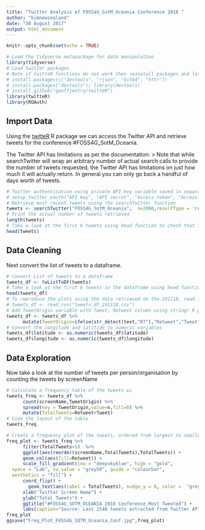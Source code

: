 ```yaml
---
title: "Twitter Analysis of FOSS4G_SotM_Oceania Conference 2018 "
author: "kimnewzealand"
date: "30 August 2017"
output: html_document
---
```


```r
knitr::opts_chunk$set(echo = TRUE)
```

```r
# Load the tidyverse metapackage for data manipulation
library(tidyverse)
# Load twitter packages. 
# Note if twitteR functions do not work then reinstall packages and latest twitteR direct from github
# install.packages(c("devtools", "rjson", "bit64", "httr"))
# install.packages("devtools"); library(devtools)
# install_github("geoffjentry/twitteR")
library(twitteR)
library(ROAuth)
```

## Import Data 

Using the [twitteR](https://cran.r-project.org/web/packages/twitteR/README.html) R package we can access the Twitter API and retrieve tweets for the conference #FOSS4G_SotM_Oceania.

The Twitter API has limitations as  per the documentation:
> Note that while searchTwitter will wrap an arbitrary number of actual
search calls to provide the number of tweets requested, the Twitter API has
limitations on just how much it will actually return. In general you can only go
back a handful of days worth of tweets.

```r
# Twitter authentication using private API_key variable saved in separate markdown document
# setup_twitter_oauth("API key", "API secret", "Access token", "Access secret")
# Retrieve most recent tweets using the searchTwitter function
tweets <- searchTwitter("FOSS4G_SotM_Oceania",  n=2000,resultType = 'recent')
# Print the actual number of tweets retrieved
length(tweets)
# Take a look at the first 6 tweets using head function to check that it has retrieved what we can see on Twitter
head(tweets)
```


## Data Cleaning

Next convert the list of tweets to a dataframe.

```r
# Convert List of tweets to a dataframe
tweets_df <- twListToDF(tweets)
# Take a look at the first 6 tweets in the dataframe using head function
head(tweets_df)
# To reproduce the plots using the data retrieved on the 291118, read in the saved dataframe tweets_df_291118.csv
# tweets_df <- read_csv("tweets_df_291118.csv")
# Add TweetOrigin variable with Tweet, Retweet column using stringr R package as the existing isRetweet column doesn't appear have the correct categorisation.
tweets_df <- tweets_df %>% 
      mutate(TweetOrigin=ifelse(str_detect(text,"RT"),"Retweet","Tweet"))
# Convert the longitude and latitide to numeric variables
tweets_df$latitude <- as.numeric(tweets_df$latitude)
tweets_df$longitude <- as.numeric(tweets_df$longitude)
```

## Data Exploration

Now take a look at the number of tweets per person/organisation by counting the tweets by screenName

```r
# Calculate a frequency table of the tweets wi
tweets_freq <- tweets_df %>%
      count(screenName,TweetOrigin) %>% 
      spread(key = TweetOrigin,value=n,fill=0) %>%
      mutate(TotalTweets=Retweet+Tweet)
# View the layout of the table
tweets_freq

# Create a frequency plot of the tweets, ordered from largest to smallest, with cutoff total tweets of 6 and coloured by the TweetOrigin
freq_plot <- tweets_freq %>% 
      filter(TotalTweets>5)  %>% 
      ggplot(aes(reorder(screenName,TotalTweets),TotalTweets)) +
      geom_col(aes(fill=Retweet)) +
      scale_fill_gradient(low = "deepskyblue", high = "gold",
  space = "Lab", na.value = "grey50", guide = "colourbar",
  aesthetics = "fill") +
      coord_flip() +
        geom_text(aes(label = TotalTweets), nudge_y = 8, color =  "grey50") +
      xlab("Twitter Screen Name") + 
      ylab("Total Tweets") +
      ggtitle("#FOSS4G_SOTM_OCEANIA 2018 Conference Most Tweeted") +
      labs(caption="Source: Last 1548 tweets extracted from Twitter API on 29/11/18")
freq_plot
ggsave("Freq_Plot_FOSS4G_SOTM_Oceania_Conf.jpg",freq_plot)
```

